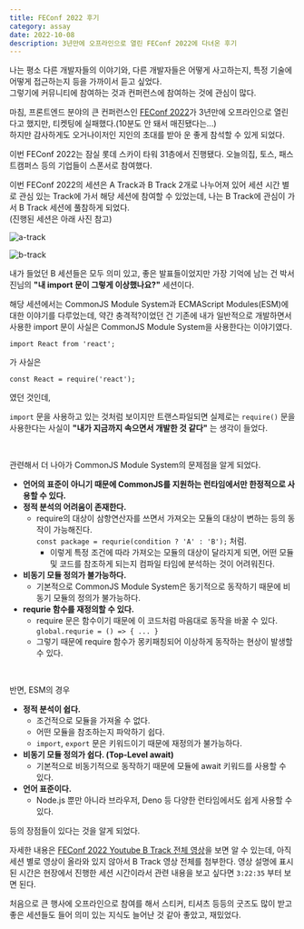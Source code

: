 ```yaml
---
title: FEConf 2022 후기
category: assay
date: 2022-10-08
description: 3년만에 오프라인으로 열린 FEConf 2022에 다녀온 후기
---
```


나는 평소 다른 개발자들의 이야기와, 다른 개발자들은 어떻게 사고하는지, 특정 기술에 어떻게 접근하는지 등을 가까이서 듣고 싶었다.  
그렇기에 커뮤니티에 참여하는 것과 컨퍼런스에 참여하는 것에 관심이 많다.

마침, 프론트엔드 분야의 큰 컨퍼런스인 [FEConf 2022](https://2022.feconf.kr/)가 3년만에 오프라인으로 열린다고 했지만, 티켓팅에 실패했다.(10분도 안 돼서 매진됐다는...)  
하지만 감사하게도 오거나이저인 지인의 초대를 받아 운 좋게 참석할 수 있게 되었다.

이번 FEConf 2022는 잠실 롯데 스카이 타워 31층에서 진행됐다. 오늘의집, 토스, 패스트캠퍼스 등의 기업들이 스폰서로 참여했다.

이번 FEConf 2022의 세션은 A Track과 B Track 2개로 나누어져 있어 세션 시간 별로 관심 있는 Track에 가서 해당 세션에 참여할 수 있었는데, 나는 B Track에 관심이 가서 B Track 세션에 풀참하게 되었다.  
(진행된 세션은 아래 사진 참고)

![a-track](/assets/articles/essay/feconf-2022/feconf-2022-a-track.png)

![b-track](/assets/articles/essay/feconf-2022/feconf-2022-b-track.png)

내가 들었던 B 세션들은 모두 의미 있고, 좋은 발표들이었지만 가장 기억에 남는 건 박서진님의 **"내 import 문이 그렇게 이상했나요?"** 세션이다.

해당 세션에서는 CommonJS Module System과 ECMAScript Modules(ESM)에 대한 이야기를 다루었는데, 약간 충격적?이었던 건 기존에 내가 일반적으로 개발하면서 사용한 import 문이 사실은 CommonJS Module System을 사용한다는 이야기였다.

```
import React from 'react';
```
가 사실은 

```
const React = require('react');
```
였던 것인데,

`import` 문을 사용하고 있는 것처럼 보이지만 트랜스파일되면 실제로는 `require()` 문을 사용한다는 사실이 **"내가 지금까지 속으면서 개발한 것 같다"** 는 생각이 들었다.

<br/>

관련해서 더 나아가 CommonJS Module System의 문제점을 알게 되었다.
- **언어의 표준이 아니기 때문에 CommonJS를 지원하는 런타임에서만 한정적으로 사용할 수 있다.**
- **정적 분석의 어려움이 존재한다.**
    - require의 대상이 삼항연산자를 쓰면서 가져오는 모듈의 대상이 변하는 등의 동작이 가능해진다.  
    `const package = requrie(condition ? 'A' : 'B');` 처럼.
        - 이렇게 특정 조건에 따라 가져오는 모듈의 대상이 달라지게 되면, 어떤 모듈 및 코드를 참조하게 되는지 컴파일 타임에 분석하는 것이 어려워진다.
- **비동기 모듈 정의가 불가능하다.**
    - 기본적으로 CommonJS Module System은 동기적으로 동작하기 때문에 비동기 모듈의 정의가 불가능하다.
- **requrie 함수를 재정의할 수 있다.**
    - require 문은 함수이기 때문에 이 코드처럼 마음대로 동작을 바꿀 수 있다.  
    `global.requrie = () => { ... }`
    - 그렇기 때문에 require 함수가 몽키패칭되어 이상하게 동작하는 현상이 발생할 수 있다.

<br/>

반면, ESM의 경우
- **정적 분석이 쉽다.**
    - 조건적으로 모듈을 가져올 수 없다.
    - 어떤 모듈을 참조하는지 파악하기 쉽다.
    - `import`, `export` 문은 키워드이기 때문에 재정의가 불가능하다.
- **비동기 모듈 정의가 쉽다. (Top-Level await)**
    - 기본적으로 비동기적으로 동작하기 때문에 모듈에 await 키워드를 사용할 수 있다.
- **언어 표준이다.**
    - Node.js 뿐만 아니라 브라우저, Deno 등 다양한 런타임에서도 쉽게 사용할 수 있다.

등의 장점들이 있다는 것을 알게 되었다.

자세한 내용은 [FEConf 2022 Youtube B Track 전체 영상](https://www.youtube.com/watch?v=ajtpcFkXqqg)을 보면 알 수 있는데, 아직 세션 별로 영상이 올라와 있지 않아서 B Track 영상 전체를 첨부한다.
영상 설명에 표시된 시간은 현장에서 진행한 세션 시간이라서 관련 내용을 보고 싶다면 `3:22:35` 부터 보면 된다.

처음으로 큰 행사에 오프라인으로 참여를 해서 스티커, 티셔츠 등등의 굿즈도 많이 받고 좋은 세션들도 들어 의미 있는 지식도 늘어난 것 같아 좋았고, 재밌었다.  
